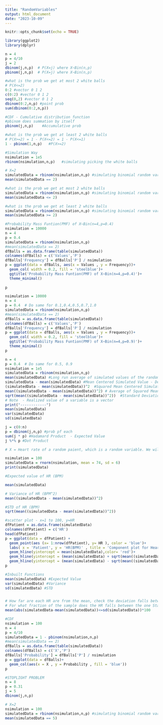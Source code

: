 ---
title: "RandomVariables"
output: html_document
date: "2023-10-09"
---

```{r setup, include=FALSE}
knitr::opts_chunk$set(echo = TRUE)
```


```{r}
library(ggplot2)
library(dplyr)
```


```{r}
n = 4
p = 4/10
j = 2
dbinom(j,n,p)  # P(X=j) where X~Bin(n,p) 
pbinom(j,n,p)  # P(X=j) where X~Bin(n,p) 
```

```{r}
#what is the prob we get at most 2 white balls  
# P(X<=2)
0:2 #vector 0 1 2
c(0:2) #vector 0 1 2
seq(0,2) #vector 0 1 2
dbinom(0:2,n,p) #point prob 
sum(dbinom(0:2,n,p))

#CDF - Cumulative distribution function
#pbinom does summation by itself
pbinom(j,n,p)    #Accumulative prob 

#what is the prob we get at least 2 white balls
# P(X>=2) = 1 - P(X<=2) = 1 - P(X<=1)
1 - pbinom(1,n,p)   #P(X>=2)

```


```{r}
#Simulation Way
nsimulation = 1e5
rbinom(nsimulation,n,p)   #simulating picking the white balls

# X=2
simulatedData = rbinom(nsimulation,n,p) #simulating binomial random variable
mean(simulatedData == 2)

#what is the prob we get at most 2 white balls  
simulatedData = rbinom(nsimulation,n,p) #simulating binomial random variable
mean(simulatedData <= 2)

#what is the prob we get at least 2 white balls
simulatedData = rbinom(nsimulation,n,p) #simulating binomial random variable
mean(simulatedData >= 2)

```


```{r}
#Probability Mass Funtion(PMF) of X~Bin(n=4,p=0.4)
nsimulation = 10000
n = 4
p = 0.4
simulatedData = rbinom(nsimulation,n,p) 
#mean(simulatedData == 2)
dfBalls = as.data.frame(table(simulatedData))
colnames(dfBalls) = c('Values','P')
dfBalls['Frequency'] = dfBalls['P'] / nsimulation
p = ggplot(data = dfBalls, aes(x = Values , y = Frequency))+
  geom_col( width = 0.2, fill = 'steelblue')+
  ggtitle('Probability Mass Funtion(PMF) of X~Bin(n=4,p=0.4)')+
  theme_minimal()
  
p
```


```{r}
nsimulation = 10000
n = 4
p = 0.4  # Do same for 0.1,0.4,0.5,0.7,1.0
simulatedData = rbinom(nsimulation,n,p) 
#mean(simulatedData == 2)
dfBalls = as.data.frame(table(simulatedData))
colnames(dfBalls) = c('Values','P')
dfBalls['Frequency'] = dfBalls['P'] / nsimulation
p = ggplot(data = dfBalls, aes(x = Values , y = Frequency))+
  geom_col( width = 0.2, fill = 'steelblue')+
  ggtitle('Probability Mass Funtion(PMF) of X~Bin(n=4,p=0.9)')+
  theme_minimal()
p
```


```{r}
n = 4
p = 0.4  # Do same for 0.5, 0.9
nsimulation = 1e5
simulatedData = rbinom(nsimulation,n,p)
mean(simulatedData) #Long run average of simulated values of the random variable (placing fulcrum) - Expected Value
simulatedData - mean(simulatedData) #Mean Centered Simulated Value - Deviation from the avg, +ve above avg, -ve above avg
(simulatedData - mean(simulatedData))^2  #Squared Mean Centered Simulated Values - Squared Deviation from the avg
mean((simulatedData - mean(simulatedData))^2) # Average of Squared Mean Centered Simulated Values - Variance
sqrt(mean((simulatedData - mean(simulatedData))^2))  #Standard Deviation
# Note  - Realized value of a variable is a vector
print("------------")
mean(simulatedData)
var(simulatedData)
sd(simulatedData)
```



```{r}
j = c(0:n)
p = dbinom(j,n,p) #prob pf each 
sum(j * p) #Hadamard Product  - Expected Value
j %*% p #Dot Product
```


```{r}
# X = Heart rate of a random paient, which is a random variable. We will assume that the heart rates are symmetrically distri around 74BPM

nsimulation = 100
simulatedData = rnorm(nsimulation, mean = 74, sd = 6)
print(simulatedData)

#Expected value of HR (BPM)

mean(simulatedData)

# Variance of HR (BPM^2)
mean((simulatedData - mean(simulatedData))^2) 

#STD of HR (BPM)
sqrt(mean((simulatedData - mean(simulatedData))^2))

```



```{r}
#scatter plot - x=1 to 100, y=HR
dfPatient = as.data.frame(simulatedData)
colnames(dfPatient) = c('HR')
head(dfPatient)
p = ggplot(data = dfPatient) +
  geom_point(aes (x= 1:nrow(dfPatient), y= HR ), color = 'blue')+
  labs( x = 'Patient', y = 'HR(BPM)' , title = 'Component plot for Heart Rate') + 
  geom_hline(yintercept = mean(simulatedData),color= 'red')+
  geom_hline(yintercept = (mean(simulatedData) + sqrt(mean((simulatedData - mean(simulatedData))^2))),color= 'green')+
  geom_hline(yintercept = (mean(simulatedData) - sqrt(mean((simulatedData - mean(simulatedData))^2))),color= 'green')
p
```
```{r}
#Inbuilt Functions
mean(simulatedData) #Expected Value
var(simulatedData) #Variance
sd(simulatedData) #STD


# How far are each HR are from the mean, check the deviation falls between the green lines
# For what fraction of the sample does the HR falls between the one Standard deviation 
mean(abs(simulatedData-mean(simulatedData))<=sd(simulatedData))*100 
```








```{r}
#CDF
nsimulation = 100
n = 4
p = 4/10
simulatedData = 1 - pbinom(nsimulation,n,p) 
#mean(simulatedData == 2)
dfBalls = as.data.frame(table(simulatedData))
colnames(dfBalls) = c('X','P')
dfBalls['Probability'] = dfBalls['P'] / nsimulation
p = ggplot(data = dfBalls)+
  geom_col(aes(x = X , y = Probability , fill = 'blue'))
p
```

```{r}
#STOPLIGHT PROBLEM
n = 8
p = 0.31
j = 5
dbinom(j,n,p)

# X=2
nsimulation = 100
simulatedData = rbinom(nsimulation,n,p) #simulating binomial random variable
mean(simulatedData == 5)

```






